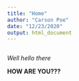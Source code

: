 ```yaml
---
title: "Home"
author: "Carson Poe"
date: "12/23/2020"
output: html_document
---
```


```r

```


*Well hello there*

**HOW ARE YOU???**
